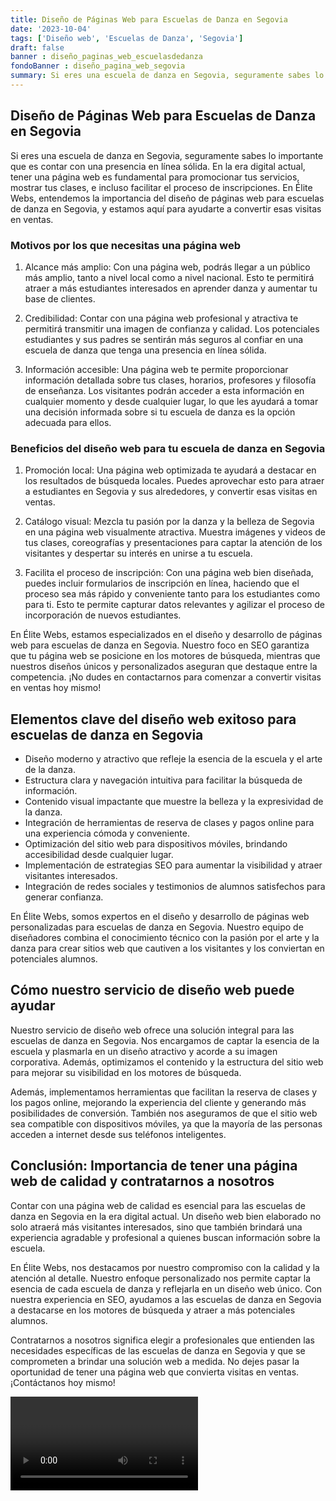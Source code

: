 ```yaml
---
title: Diseño de Páginas Web para Escuelas de Danza en Segovia
date: '2023-10-04'
tags: ['Diseño web', 'Escuelas de Danza', 'Segovia']
draft: false
banner : diseño_paginas_web_escuelasdedanza
fondoBanner : diseño_pagina_web_segovia
summary: Si eres una escuela de danza en Segovia, seguramente sabes lo importante que es contar con una presencia en línea sólida. En la era digital actual, tener una página web es fundamental para promocionar tus servicios, mostrar tus clases, e incluso facilitar el proceso de inscripciones. En Élite Webs, entendemos la importancia del diseño de páginas web para escuelas de danza en Segovia, y estamos aquí para ayudarte a convertir esas visitas en ventas.
---
```


## Diseño de Páginas Web para Escuelas de Danza en Segovia

Si eres una escuela de danza en Segovia, seguramente sabes lo importante que es contar con una presencia en línea sólida. En la era digital actual, tener una página web es fundamental para promocionar tus servicios, mostrar tus clases, e incluso facilitar el proceso de inscripciones. En Élite Webs, entendemos la importancia del diseño de páginas web para escuelas de danza en Segovia, y estamos aquí para ayudarte a convertir esas visitas en ventas.

### Motivos por los que necesitas una página web

1. Alcance más amplio: Con una página web, podrás llegar a un público más amplio, tanto a nivel local como a nivel nacional. Esto te permitirá atraer a más estudiantes interesados en aprender danza y aumentar tu base de clientes.

2. Credibilidad: Contar con una página web profesional y atractiva te permitirá transmitir una imagen de confianza y calidad. Los potenciales estudiantes y sus padres se sentirán más seguros al confiar en una escuela de danza que tenga una presencia en línea sólida.

3. Información accesible: Una página web te permite proporcionar información detallada sobre tus clases, horarios, profesores y filosofía de enseñanza. Los visitantes podrán acceder a esta información en cualquier momento y desde cualquier lugar, lo que les ayudará a tomar una decisión informada sobre si tu escuela de danza es la opción adecuada para ellos.

### Beneficios del diseño web para tu escuela de danza en Segovia

1. Promoción local: Una página web optimizada te ayudará a destacar en los resultados de búsqueda locales. Puedes aprovechar esto para atraer a estudiantes en Segovia y sus alrededores, y convertir esas visitas en ventas.

2. Catálogo visual: Mezcla tu pasión por la danza y la belleza de Segovia en una página web visualmente atractiva. Muestra imágenes y videos de tus clases, coreografías y presentaciones para captar la atención de los visitantes y despertar su interés en unirse a tu escuela.

3. Facilita el proceso de inscripción: Con una página web bien diseñada, puedes incluir formularios de inscripción en línea, haciendo que el proceso sea más rápido y conveniente tanto para los estudiantes como para ti. Esto te permite capturar datos relevantes y agilizar el proceso de incorporación de nuevos estudiantes.

En Élite Webs, estamos especializados en el diseño y desarrollo de páginas web para escuelas de danza en Segovia. Nuestro foco en SEO garantiza que tu página web se posicione en los motores de búsqueda, mientras que nuestros diseños únicos y personalizados aseguran que destaque entre la competencia. ¡No dudes en contactarnos para comenzar a convertir visitas en ventas hoy mismo!

<GifSeo />

<Cta />

## Elementos clave del diseño web exitoso para escuelas de danza en Segovia

- Diseño moderno y atractivo que refleje la esencia de la escuela y el arte de la danza.
- Estructura clara y navegación intuitiva para facilitar la búsqueda de información.
- Contenido visual impactante que muestre la belleza y la expresividad de la danza.
- Integración de herramientas de reserva de clases y pagos online para una experiencia cómoda y conveniente.
- Optimización del sitio web para dispositivos móviles, brindando accesibilidad desde cualquier lugar.
- Implementación de estrategias SEO para aumentar la visibilidad y atraer visitantes interesados.
- Integración de redes sociales y testimonios de alumnos satisfechos para generar confianza.

En Élite Webs, somos expertos en el diseño y desarrollo de páginas web personalizadas para escuelas de danza en Segovia. Nuestro equipo de diseñadores combina el conocimiento técnico con la pasión por el arte y la danza para crear sitios web que cautiven a los visitantes y los conviertan en potenciales alumnos.

## Cómo nuestro servicio de diseño web puede ayudar

Nuestro servicio de diseño web ofrece una solución integral para las escuelas de danza en Segovia. Nos encargamos de captar la esencia de la escuela y plasmarla en un diseño atractivo y acorde a su imagen corporativa. Además, optimizamos el contenido y la estructura del sitio web para mejorar su visibilidad en los motores de búsqueda.

Además, implementamos herramientas que facilitan la reserva de clases y los pagos online, mejorando la experiencia del cliente y generando más posibilidades de conversión. También nos aseguramos de que el sitio web sea compatible con dispositivos móviles, ya que la mayoría de las personas acceden a internet desde sus teléfonos inteligentes.

## Conclusión: Importancia de tener una página web de calidad y contratarnos a nosotros

Contar con una página web de calidad es esencial para las escuelas de danza en Segovia en la era digital actual. Un diseño web bien elaborado no solo atraerá más visitantes interesados, sino que también brindará una experiencia agradable y profesional a quienes buscan información sobre la escuela.

En Élite Webs, nos destacamos por nuestro compromiso con la calidad y la atención al detalle. Nuestro enfoque personalizado nos permite captar la esencia de cada escuela de danza y reflejarla en un diseño web único. Con nuestra experiencia en SEO, ayudamos a las escuelas de danza en Segovia a destacarse en los motores de búsqueda y atraer a más potenciales alumnos.

Contratarnos a nosotros significa elegir a profesionales que entienden las necesidades específicas de las escuelas de danza en Segovia y que se comprometen a brindar una solución web a medida. No dejes pasar la oportunidad de tener una página web que convierta visitas en ventas. ¡Contáctanos hoy mismo!

<Video />

<CtaBot job='Escuelas de Danza' city='Segovia'/>

<Gmaps query='Segovia+españa+maps' />